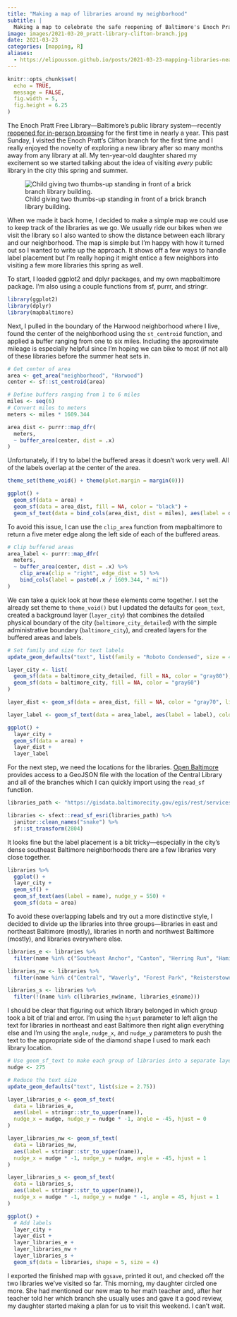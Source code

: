 ```yaml
---
title: "Making a map of libraries around my neighborhood"
subtitle: |
  Making a map to celebrate the safe reopening of Baltimore's Enoch Pratt Free Library and visit more libraries around Harwood this spring.
image: images/2021-03-20_pratt-library-clifton-branch.jpg
date: 2021-03-23
categories: [mapping, R]
aliases: 
  - https://elipousson.github.io/posts/2021-03-23-mapping-libraries-near-me/
---
```


```r
knitr::opts_chunk$set(
  echo = TRUE,
  message = FALSE,
  fig.width = 5,
  fig.height = 6.25
)
```

The Enoch Pratt Free Library---Baltimore's public library system---recently [reopened for in-person browsing](https://www.prattlibrary.org/about-us/covid-19-updates/pratt-library-reopening) for the first time in nearly a year. This past Sunday, I visited the Enoch Pratt's Clifton branch for the first time and I really enjoyed the novelty of exploring a new library after so many months away from any library at all. My ten-year-old daughter shared my excitement so we started talking about the idea of visiting *every* public library in the city this spring and summer.

![Child giving two thumbs-up standing in front of a brick branch library building.](images/2021-03-20_pratt-library-clifton-branch.jpg)

When we made it back home, I decided to make a simple map we could use to keep track of the libraries as we go. We usually ride our bikes when we visit the library so I also wanted to show the distance between each library and our neighborhood. The map is simple but I'm happy with how it turned out so I wanted to write up the approach. It shows off a few ways to handle label placement but I'm really hoping it might entice a few neighbors into visiting a few more libraries this spring as well.

To start, I loaded ggplot2 and dplyr packages, and my own mapbaltimore package. I'm also using a couple functions from sf, purrr, and stringr.

```r
library(ggplot2)
library(dplyr)
library(mapbaltimore)
```

Next, I pulled in the boundary of the Harwood neighborhood where I live, found the center of the neighborhood using the `st_centroid` function, and applied a buffer ranging from one to six miles. Including the approximate mileage is especially helpful since I'm hoping we can bike to most (if not all) of these libraries before the summer heat sets in.

```r
# Get center of area
area <- get_area("neighborhood", "Harwood")
center <- sf::st_centroid(area)

# Define buffers ranging from 1 to 6 miles
miles <- seq(6)
# Convert miles to meters
meters <- miles * 1609.344

area_dist <- purrr::map_dfr(
  meters,
  ~ buffer_area(center, dist = .x)
)
```

Unfortunately, if I try to label the buffered areas it doesn't work very well. All of the labels overlap at the center of the area.

```r
theme_set(theme_void() + theme(plot.margin = margin(0)))

ggplot() +
  geom_sf(data = area) +
  geom_sf(data = area_dist, fill = NA, color = "black") +
  geom_sf_text(data = bind_cols(area_dist, dist = miles), aes(label = dist))
```

To avoid this issue, I can use the `clip_area` function from mapbaltimore to return a five meter edge along the left side of each of the buffered areas.

```r
# Clip buffered areas
area_label <- purrr::map_dfr(
  meters,
  ~ buffer_area(center, dist = .x) %>%
    clip_area(clip = "right", edge_dist = 5) %>%
    bind_cols(label = paste0(.x / 1609.344, " mi"))
)
```

We can take a quick look at how these elements come together. I set the already set theme to `theme_void()` but I updated the defaults for `geom_text`, created a background layer (`layer_city`) that combines the detailed physical boundary of the city (`baltimore_city_detailed`) with the simple administrative boundary (`baltimore_city`), and created layers for the buffered areas and labels.

```r
# Set family and size for text labels
update_geom_defaults("text", list(family = "Roboto Condensed", size = 4))

layer_city <- list(
  geom_sf(data = baltimore_city_detailed, fill = NA, color = "gray80"),
  geom_sf(data = baltimore_city, fill = NA, color = "gray60")
)

layer_dist <- geom_sf(data = area_dist, fill = NA, color = "gray70", linetype = "dotted", linewidth = 0.65)

layer_label <- geom_sf_text(data = area_label, aes(label = label), color = "gray20")

ggplot() +
  layer_city +
  geom_sf(data = area) +
  layer_dist +
  layer_label
```

For the next step, we need the locations for the libraries. [Open Baltimore](https://data.baltimorecity.gov/datasets/library-1) provides access to a GeoJSON file with the location of the Central Library and all of the branches which I can quickly import using the `read_sf` function.

```r
libraries_path <- "https://gisdata.baltimorecity.gov/egis/rest/services/OpenBaltimore/Library/FeatureServer/0"

libraries <- sfext::read_sf_esri(libraries_path) %>%
  janitor::clean_names("snake") %>%
  sf::st_transform(2804)
```

It looks fine but the label placement is a bit tricky---especially in the city's dense southeast Baltimore neighborhoods there are a few libraries very close together.

```r
libraries %>%
  ggplot() +
  layer_city +
  geom_sf() +
  geom_sf_text(aes(label = name), nudge_y = 550) +
  geom_sf(data = area)
```

To avoid these overlapping labels and try out a more distinctive style, I decided to divide up the libraries into three groups---libraries in east and northeast Baltimore (mostly), libraries in north and northwest Baltimore (mostly), and libraries everywhere else.

```r
libraries_e <- libraries %>%
  filter(name %in% c("Southeast Anchor", "Canton", "Herring Run", "Hamilton", "Northwood", "Clifton", "Govans"))

libraries_nw <- libraries %>%
  filter(name %in% c("Central", "Waverly", "Forest Park", "Reisterstown", "Orleans", "Roland Park", "Hampden", "Walbrook"))

libraries_s <- libraries %>%
  filter(!(name %in% c(libraries_nw$name, libraries_e$name)))
```

I should be clear that figuring out which library belonged in which group took a bit of trial and error. I'm using the `hjust` parameter to left align the text for libraries in northeast and east Baltimore then right align everything else and I'm using the `angle`, `nudge_x`, and `nudge_y` parameters to push the text to the appropriate side of the diamond shape I used to mark each library location.

```r
# Use geom_sf_text to make each group of libraries into a separate layer
nudge <- 275

# Reduce the text size
update_geom_defaults("text", list(size = 2.75))

layer_libraries_e <- geom_sf_text(
  data = libraries_e,
  aes(label = stringr::str_to_upper(name)),
  nudge_x = nudge, nudge_y = nudge * -1, angle = -45, hjust = 0
)

layer_libraries_nw <- geom_sf_text(
  data = libraries_nw,
  aes(label = stringr::str_to_upper(name)),
  nudge_x = nudge * -1, nudge_y = nudge, angle = -45, hjust = 1
)

layer_libraries_s <- geom_sf_text(
  data = libraries_s,
  aes(label = stringr::str_to_upper(name)),
  nudge_x = nudge * -1, nudge_y = nudge * -1, angle = 45, hjust = 1
)

ggplot() +
  # Add labels
  layer_city +
  layer_dist +
  layer_libraries_e +
  layer_libraries_nw +
  layer_libraries_s +
  geom_sf(data = libraries, shape = 5, size = 4)
```

I exported the finished map with `ggsave`, printed it out, and checked off the two libraries we've visited so far. This morning, my daughter circled one more. She had mentioned our new map to her math teacher and, after her teacher told her which branch she usually uses and gave it a good review, my daughter started making a plan for us to visit this weekend. I can't wait.

